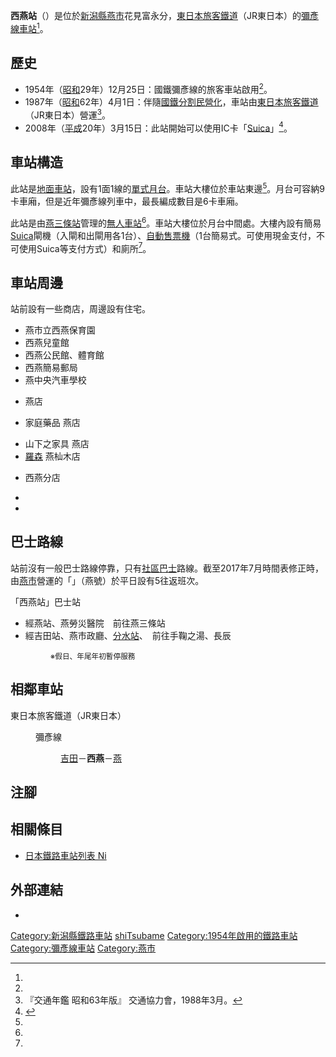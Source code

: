 {{NoteTA|G1=Transport
|T=zh-hans:西燕站;zh-hk:西燕站;zh-tw:西燕車站;
|1=zh-hans:西燕站;zh-hk:西燕站;zh-tw:西燕車站;
}}
{{Infobox station
|公司色 = green
|站名 = 西燕
|圖片 = Nishi-tsubame 040704.jpg
|圖片說明 = 車站大樓（2004年7月）
|日文原名 = 西燕
|平假名 = にしつばめ
|羅馬拼音 = Nishi-Tsubame
|副站名 = 
|電報略號 = ニメ
|所在地 = {{JPN}}[[新潟縣|新潟縣]][[燕市|燕市]]花見富永分<ref name="zeneki21">{{Cite book|title =週刊 JR全駅・全車両基地 |publisher = {{Translink|ja|朝日新聞出版}} |series=週刊朝日百科 |volume  =21号 新潟駅・弥彦駅・津南駅ほか |date =2012-12-30 |page =24 |language=ja}}</ref>
|座標 = {{coord|37|40|47.15|N|138|54|33.57|E|type:railwaystation_region:JP-24|display=inline,title}}
|車站構造 = [[地面車站|地面車站]]
|月台配置 = 1面1線<ref name="zeneki21"/>
|啟用年月日 = 1954年（[[昭和|昭和]]29年）12月25日<ref name="zeneki21"/>
|廢站年月日 = 
|乘客人數 = 
|上下車人次 = 
|統計年度 = 
|轉車 = 
|全寬備註 = [[無人車站|無人車站]]<ref name="zeneki21"/><br>設有[[自動售票機|自動售票機]]
|adjacent = {{Adjacent stations|system=東日本旅客鐵道|line=彌彥線|left=吉田|right=燕|note-left=3.1km|note-mid=距離[[彌彥站|彌彥]]8.0km|note-right=2.3km}}
}}
'''西燕站'''（{{jpn|j=西燕駅|hg=にしつばめえき|rm=Nishi-Tsubame eki|f=y}}）是位於[[新潟縣|新潟縣]][[燕市|燕市]]花見富永分，[[東日本旅客鐵道|東日本旅客鐵道]]（JR東日本）的[[彌彥線|彌彥線]][[鐵路車站|車站]]<ref name="zeneki21"/>。

== 歷史 ==
* 1954年（[[昭和|昭和]]29年）12月25日：國鐵彌彥線的旅客車站啟用<ref name="zeneki21"/>。
* 1987年（[[昭和|昭和]]62年）4月1日：伴隨[[國鐵分割民營化|國鐵分割民營化]]，車站由[[東日本旅客鐵道|東日本旅客鐵道]]（JR東日本）營運<ref name="trafic-yearbook-1988">『交通年鑑 昭和63年版』 交通協力會，1988年3月。</ref>。
* 2008年（[[平成|平成]]20年）3月15日：此站開始可以使用IC卡「[[Suica|Suica]]」<ref>{{Cite press release|url=https://www.jreast.co.jp/press/2007_2/20071214.pdf|title=2008年3月 Suicaがますます便利になります|format=PDF|publisher=東日本旅客鉄道|date=2007-12-21|accessdate=2020-05-29|archiveurl=https://web.archive.org/web/20160304095817/https://www.jreast.co.jp/press/2007_2/20071214.pdf|archivedate=2016-03-04|language=ja|dead-url=no}}</ref>。

== 車站構造 ==
此站是[[地面車站|地面車站]]，設有1面1線的[[單式月台|單式月台]]。車站大樓位於車站東邊<ref name="zeneki21"/>。月台可容納9卡車廂，但是近年彌彥線列車中，最長編成數目是6卡車廂。

此站是由[[燕三條站|燕三條站]]管理的[[無人車站|無人車站]]<ref name="zeneki21"/>。車站大樓位於月台中間處。大樓內設有簡易[[Suica|Suica]]閘機（入閘和出閘用各1台）、[[自動售票機|自動售票機]]（1台簡易式。可使用現金支付，不可使用Suica等支付方式）和廁所<ref name="zeneki21"/>。

== 車站周邊 ==
站前設有一些商店，周邊設有住宅。

* 燕市立西燕保育園
* 西燕兒童館
* 西燕公民館、體育館
* 西燕簡易郵局
* 燕中央汽車學校
* {{Translink|ja|ひらせいホームセンター|久成家居中心}} 燕店
* {{Translink|ja|マツモトキヨシ甲信越販売|松本清甲信越販賣}} 家庭藥品 燕店
* 山下之家具 燕店
* [[羅森_(便利店)|羅森]] 燕杣木店
* {{Translink|ja|三条信用金庫|三條信用金庫}} 西燕分店
* {{Translink|ja|国道289号線|國道289號}}
* {{Translink|ja|燕三条背脂ラーメン|燕三條背脂拉麵|杭州飯店}}

== 巴士路線 ==
站前沒有一般巴士路線停靠，只有[[社區巴士|社區巴士]]路線。截至2017年7月時間表修正時，由[[燕市|燕市]]營運的「{{Translink|ja|燕市循環バス|燕市循環巴士}}」（燕號）於平日設有5往返班次。

; 「西燕站」巴士站
* 經燕站、燕勞災醫院　前往燕三條站
* 經吉田站、燕市政廳、[[分水站|分水站]]、{{Translink|ja|道の駅国上|道之驛國上}}　前往手鞠之湯、長辰
*: <small>※假日、年尾年初暫停服務</small>

== 相鄰車站 ==
; 東日本旅客鐵道（JR東日本）
: {{Color|#922790|■}}彌彥線
:: [[吉田站_(新潟縣)|吉田]]－'''西燕'''－[[燕站|燕]]
== 注腳 ==
{{Reflist}}
== 相關條目 ==
{{commonscat|Nishi-Tsubame Station}}
* [[日本鐵路車站列表_Ni|日本鐵路車站列表 Ni]]
== 外部連結==
*{{外部連結/JR東日本車站|1164|西燕}}{{ja icon}}
{{彌彥線}}
{{DEFAULTSORT:Nishi-Tsubame}}
[[Category:新潟縣鐵路車站|Category:新潟縣鐵路車站]]
[[Category:日本鐵路車站_Ni|shiTsubame]]
[[Category:1954年啟用的鐵路車站|Category:1954年啟用的鐵路車站]]
[[Category:彌彥線車站|Category:彌彥線車站]]
[[Category:燕市|Category:燕市]]